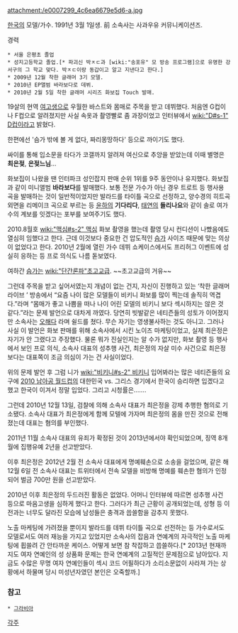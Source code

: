 attachment:/e0007299_4c6ea6679e5d6-a.jpg

[[한국]]의 모델/가수. 1991년 3월 1일생. 前 소속사는 사과우유 커뮤니케이션즈.

경력 
 * 서울 은평초 졸업 
 * 성지고등학교 졸업.[* 파괴신 박ㅈㄷ과 [wiki:"송포유" 모 방송 프로그램]으로 유명한 강서구의 그 학교 맞다. 박ㅈㄷ이랑 동갑이고 알고 지낸다고 한다.]
 * 2009년 12월 착한 글래머 3기 모델.
 * 2010년 EP앨범 바라보다로 데뷔.
 * 2010년 2월 5일 착한 글래머 시리즈 화보집 Touch 발매.

19살의 현역 [[여고생]]으로 우월한 바스트와 몸매로 주목을 받고 데뷔했다. 처음엔 G컵이나 F컵으로 알려졌지만 사실 속옷과 촬영빨로 좀 과장이었고 인터뷰에서 [[wiki:"D#s-1" D]]컵이라고 밝혔다.

한편에선 '슴가 밖에 볼 게 없다, 짜리몽땅하다' 등으로 까이기도 했다.

싸이를 통해 입소문을 타다가 코갤까지 알려져 여신으로 추앙을 받았는데 이때 별명은 '''최은젖''', '''은젖느님'''…

화보집이 나왔을 땐 인터파크 성인잡지 판매 순위 1위를 9주 동안이나 유지했다.
화보집과 같이 미니앨범 '''바라보다'''를 발매했다. 보통 전문 가수가 아닌 경우 트로트 등 행사용 곡을 발매하는 것이 일반적이었지만 발라드를 타이틀 곡으로 선정하고, 양수경의 히트곡 외면을 리메이크 곡으로 부르는 등 [[윤하]]의 '''기다리다''', [[태연]]의 '''들리나요'''와 같이 솔로 여가수의 계보를 잇겠다는 포부를 보여주기도 했다.

2010.8월호 [[wiki:"맥심#s-2" 맥심]] 화보 촬영을 했는데 촬영 당시 컨디션이 나빴음에도 열심히 임했다고 한다. 근데 이것보다 중요한 건 압도적인 [[슴가]] 사이즈 때문에 맞는 의상이 없었다고 한다. 2010년 2월에 열린 가수 데뷔 쇼케이스에서도 프리허그 이벤트에 성실히 응하는 등 프로 의식도 나름 돋보였다.

여하간 [[슴가]]는 [[wiki:"단간론파"초고교급]]. ~~초고교급의 거유~~

그런데 주목을 받고 싶어서였는지 개념이 없는 건지, 자신이 진행하고 있는 ‘착한 글래머 라이브 ’ 방송에서 “요즘 나이 많은 모델들이 비키니 화보를 많이 찍는데 솔직히 역겹다.”라며 “몸매가 좋고 나쁨을 떠나 나이 어린 모델의 비키니 보다 섹시하지는 않은 것 같다.”라는 문제 발언으로 대차게 까였다. 당연히 빗발같은 네티즌들의 성토가 이어졌지만 소속사는 [[오해]]다 라며 쉴드를 쳤다. 무슨 자기는 영생불사하는 것도 아니고.
그러나 사실 이 발언은 화보 판매를 위해 소속사에서 시킨 노이즈 마케팅이었고, 실제 최은정은 자기가 안 그랬다고 주장했다. 물론 뭐가 진실인지는 알 수가 없지만, 화보 촬영 등 행사에서 보인 프로 의식, 소속사 대표의 성추행 사건, 최은정의 자살 미수 사건으로 최은정보다는 대표쪽이 조금 의심이 가는 건 사실이었다.

위의 문제 발언 후 그럼 니가 [[wiki:"비키니#s-2" 비키니]] 입어봐라는 많은 네티즌들의 요구에 [[2010 남아공 월드컵]]의 대한민국 vs. 그리스 경기에서 한국이 승리하면 입겠다고 했고 한국이 이겨서 정말 입었다. 그리고 시청률은…….

그런데 2010년 12월 13일, 검찰에 의해 소속사 대표가 최은정을 강제 추행한 혐의로 기소됐다. 소속사 대표가 최은정에게 함께 모텔에 가자며 최은정의 몸을 만진 것으로 전해졌는데 대표는 혐의를 부인했다. 

2011년 11월 소속사 대표의 유죄가 확정된 것이 2013년에서야 확인되었으며, 징역 8개월에 집행유예 2년을 선고받았다. 

이후 최은정은 2012년 2월 전 소속사 대표에게 명예훼손으로 소송을 걸었으며, 같은 해 12월 6일 전 소속사 대표는 트위터에서 전속 모델을 비방해 명예를 훼손한 혐의가 인정되어 벌금 700만 원을 선고받았다.

2010년 이후 최은정의 두드러진 활동은 없었다. 어머니 인터뷰에 따르면 성추행 사건 등으로 마음고생을 심하게 했다고 한다. 그러다가 최근 근황이 공개되었는데, 성형 등 이전과는 너무도 달라진 모습에 남성들은 충격과 씁쓸함을 감추지 못했다.

노출 마케팅에 가려졌을 뿐이지 발라드를 데뷔 타이틀 곡으로 선전하는 등 가수로서도 모델로서도 여러 재능을 가지고 있었지만 소속사의 잡음과 연예계의 자극적인 노출 마케팅에 휩쓸려 간 안타까운 케이스. 어떻게 보면 참 착잡하고 씁쓸하다.[* 2013년 현재까지도 여자 연예인의 성 상품화 문제는 한국 연예계의 고질적인 문제점으로 남아있다. 지금도 수많은 무명 여자 연예인들이 섹시 코드 어필하다가 소리소문없이 사라져 가는 상황에서 하물며 당시 미성년자였던 본인은 오죽할까.]      

=== 참고 ===
 * [[그라비아]]
[[각주]]
